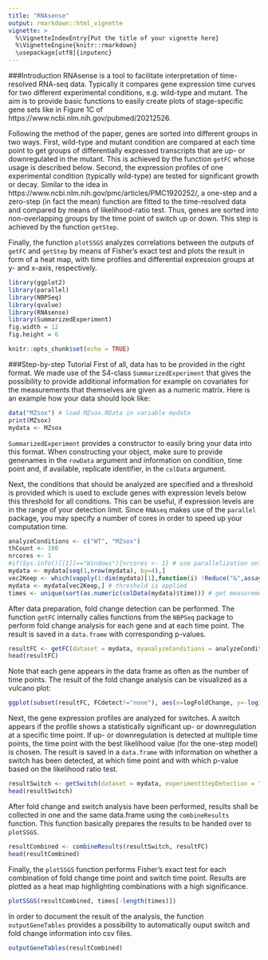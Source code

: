 ```yaml
---
title: "RNAsense"
output: rmarkdown::html_vignette
vignette: >
  %\VignetteIndexEntry{Put the title of your vignette here}
  %\VignetteEngine{knitr::rmarkdown}
  \usepackage[utf8]{inputenc}
---
```

###Introduction
RNAsense is a tool to facilitate interpretation of time-resolved RNA-seq data. Typically it compares gene expression time curves for two different experimental conditions, e.g. wild-type and mutant. The aim is to provide basic functions to easily create plots of stage-specific gene sets like in Figure 1C of https://www.ncbi.nlm.nih.gov/pubmed/20212526.

Following the method of the paper, genes are sorted into different groups in two ways. First, wild-type and mutant condition are compared at each time point to get groups of differentially expressed transcripts that are up- or downregulated in the mutant. This is achieved by the function `getFC` whose usage is described below. Second, the expression profiles of one experimental condition (typically wild-type) are tested for significant growth or decay. Similar to the idea in https://www.ncbi.nlm.nih.gov/pmc/articles/PMC1920252/, a one-step and a zero-step (in fact the mean) function are fitted to the time-resolved data and compared by means of likelihood-ratio test. Thus, genes are sorted into non-overlapping groups by the time point of switch up or down. This step is achieved by the function `getStep`. 

Finally, the function `plotSSGS` analyzes correlations between the outputs of `getFC` and `getStep` by means of Fisher's exact test and plots the result in form of a heat map, with time profiles and differential expression groups at y- and x-axis, respectively.
```r
library(ggplot2)
library(parallel)
library(NBPSeq)
library(qvalue)
library(RNAsense)
library(SummarizedExperiment)
fig.width = 12 
fig.height = 6
```
```r
knitr::opts_chunk$set(echo = TRUE)
```
###Step-by-step Tutorial
First of all, data has to be provided in the right format. We made use of the S4-class `SummarizedExperiment` that gives the possibility to provide additional information for example on covariates for the measurements that themselves are given as a numeric matrix. Here is an example how your data should look like:
```r
data("MZsox") # load MZsox.RData in variable mydata
print(MZsox)
mydata <- MZsox
```
`SummarizedExperiment` provides a constructor to easily bring your data into this format. When constructing your object, make sure to provide genenames in the `rowData` argument and information on condition, time point and, if available, replicate identifier, in the `colData` argument.

Next, the conditions that should be analyzed are specified and a threshold is provided which is used to exclude genes with expression levels below this threshold for all conditions. This can be useful, if expression levels are in the range of your detection limit. Since `RNAseq` makes use of the `parallel` package, you may specify a number of cores in order to speed up your computation time.
```r
analyzeConditions <- c("WT", "MZsox")
thCount <- 100
nrcores <- 1
#if(Sys.info()[[1]]=="Windows"){nrcores <- 1} # use parallelization only on Linux and Mac
mydata <- mydata[seq(1,nrow(mydata), by=4),]
vec2Keep <- which(vapply(1:dim(mydata)[1],function(i) !Reduce("&",assays(mydata)[[1]][i,]<thCount), c(TRUE)))
mydata <- mydata[vec2Keep,] # threshold is applied
times <- unique(sort(as.numeric(colData(mydata)$time))) # get measurement times from input data
```
After data preparation, fold change detection can be performed. The function `getFC` internally calles functions from the `NBPSeq` package to perform fold change analysis for each gene and at each time point. The result is saved in a `data.frame` with corresponding p-values.
```r
resultFC <- getFC(dataset = mydata, myanalyzeConditions = analyzeConditions, cores = nrcores, mytimes = times)
head(resultFC)
```
Note that each gene appears in the data frame as often as the number of time points. The result of the fold change analysis can be visualized as a vulcano plot:
```r
ggplot(subset(resultFC, FCdetect!="none"), aes(x=logFoldChange, y=-log10(pValue), color=FCdetect)) + xlab("log2(Fold Change)") + geom_point(shape=20)
```

Next, the gene expression profiles are analyzed for switches. A switch appears if the profile shows a statistically significant up- or downregulation at a specific time point. If up- or downregulation is detected at multiple time points, the time point with the best likelihood value (for the one-step model) is chosen. The result is saved in a `data.frame` with information on whether a switch has been detected, at which time point and with which p-value based on the likelihood ratio test.
```r
resultSwitch <- getSwitch(dataset = mydata, experimentStepDetection = "WT", cores = nrcores, mytimes = times)
head(resultSwitch)
```
After fold change and switch analysis have been performed, results shall be collected in one and the same data.frame using the `combineResults` function. This function basically prepares the results to be handed over to `plotSSGS`.
```r
resultCombined <- combineResults(resultSwitch, resultFC)
head(resultCombined)
```
Finally, the `plotSSGS` function performs Fisher's exact test for each combination of fold change time point and switch time point. Results are plotted as a heat map highlighting combinations with a high significance.
```r
plotSSGS(resultCombined, times[-length(times)])
```

In order to document the result of the analysis, the function `outputGeneTables` provides a possibility to automatically ouput switch and fold change information into csv files.
```r
outputGeneTables(resultCombined)
```
